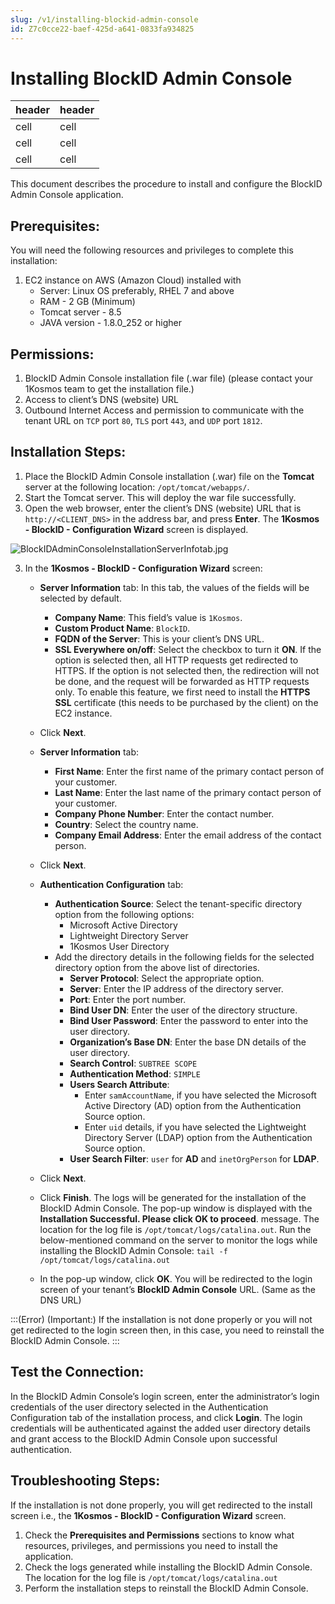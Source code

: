 ```yaml
---
slug: /v1/installing-blockid-admin-console
id: Z7c0cce22-baef-425d-a641-0833fa934825
---
```

# Installing BlockID Admin Console

| header | header |
| --- | --- |
| cell | cell |
| cell | cell |
| cell | cell |

This document describes the procedure to install and configure the BlockID Admin Console application.

## Prerequisites:
You will need the following resources and privileges to complete this installation:

1. EC2 instance on AWS (Amazon Cloud) installed with
	* Server: Linux OS preferably, RHEL 7 and above
    * RAM - 2 GB (Minimum)
    * Tomcat server - 8.5
	* JAVA version -  1.8.0_252 or higher

## Permissions:

1. BlockID Admin Console installation file (.war file) (please contact your 1Kosmos team to get the installation file.)
2. Access to client’s DNS (website) URL
3. Outbound Internet Access and permission to communicate with the tenant URL on `TCP` port `80`, `TLS` port `443`, and `UDP` port `1812`.

## Installation Steps:

1. Place the BlockID Admin Console installation (.war) file on the **Tomcat** server at the following location:
`/opt/tomcat/webapps/`.
2. Start the Tomcat server. This will deploy the war file successfully.
3. Open the web browser, enter the client’s DNS (website) URL that is `http://<CLIENT_DNS>` in the address bar, and press **Enter**. The **1Kosmos - BlockID - Configuration Wizard** screen is displayed.

![BlockIDAdminConsoleInstallationServerInfotab.jpg](https://cdn.document360.io/aeae7c88-d2f4-4a9c-bba9-c4f368260d78/Images/Documentation/image%2812%29.png)

3. In the **1Kosmos - BlockID - Configuration Wizard** screen:
    * **Server Information** tab: In this tab, the values of the fields will be selected by default. 
        * **Company Name**: This field’s value is `1Kosmos`.
        * **Custom Product Name**: `BlockID`.
        * **FQDN of the Server**: This is your client’s DNS URL.
        * **SSL Everywhere on/off**: Select the checkbox to turn it **ON**. If the option is selected then, all HTTP requests get redirected to HTTPS. If the option is not selected then, the redirection will not be done, and the request will be forwarded as HTTP requests only. To enable this feature, we first need to install the **HTTPS SSL** certificate (this needs to be purchased by the client) on the EC2 instance.
    * Click **Next**.
   * **Server Information** tab:
        * **First Name**: Enter the first name of the primary contact person of your customer.
        * **Last Name**: Enter the last name of the primary contact person of your customer.
        * **Company Phone Number**: Enter the contact number.
        * **Country**: Select the country name.
        * **Company Email Address**: Enter the email address of the contact person.

   * Click **Next**.
   * **Authentication Configuration** tab:
        * **Authentication Source**: Select the tenant-specific directory option from the following options:
            * Microsoft Active Directory
            * Lightweight Directory Server
            * 1Kosmos User Directory
        * Add the directory details in the following fields for the selected directory option from the above list of directories.
            * **Server Protocol**: Select the appropriate option.
            * **Server**: Enter the IP address of the directory server.
            * **Port**: Enter the port number.
            * **Bind User DN**: Enter the user of the directory structure.
            * **Bind User Password**: Enter the password to enter into the user directory.
            * **Organization’s Base DN**: Enter the base DN details of the user directory.
            * **Search Control**: `SUBTREE SCOPE`
            * **Authentication Method**: `SIMPLE` 	
            * **Users Search Attribute**: 
                * Enter `samAccountName`,  if you have selected the Microsoft Active Directory (AD) option from the Authentication Source option.
                * Enter `uid` details, if you have selected the Lightweight Directory Server (LDAP) option from the Authentication Source option.
            * **User Search Filter**: `user` for **AD** and `inetOrgPerson` for **LDAP**.
    * Click **Next**.
    * Click **Finish**. The logs will be generated for the installation of the BlockID Admin Console. The pop-up window is displayed with the **Installation Successful. Please click OK to proceed**. message. The location for the log file is  `/opt/tomcat/logs/catalina.out`. Run the below-mentioned command on the server to monitor the logs while installing the BlockID Admin Console:
`tail -f /opt/tomcat/logs/catalina.out `

   * In the pop-up window, click **OK**. You will be redirected to the login screen of your tenant’s **BlockID Admin Console** URL. (Same as the DNS URL)

:::(Error) (Important:)
 If the installation is not done properly or you will not get redirected to the login screen then, in this case, you need to reinstall the BlockID Admin Console.
:::

## Test the Connection:
In the BlockID Admin Console’s login screen, enter the administrator’s login credentials of the user directory selected in the Authentication Configuration tab of the installation process, and click **Login**. The login credentials will be authenticated against the added user directory details and grant access to the BlockID Admin Console upon successful authentication.

## Troubleshooting Steps:
If the installation is not done properly, you will get redirected to the install screen i.e., the **1Kosmos - BlockID - Configuration Wizard** screen. 

1. Check the **Prerequisites and Permissions** sections to know what resources, privileges, and permissions you need to install the application.
2. Check the logs generated while installing the BlockID Admin Console. The location for the log file is  `/opt/tomcat/logs/catalina.out`
3. Perform the installation steps to reinstall the BlockID Admin Console.

